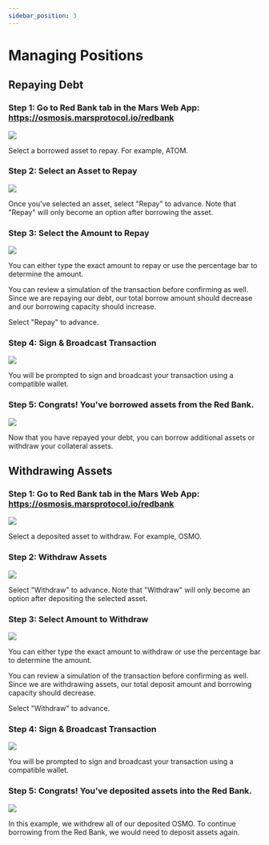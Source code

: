 ```yaml
---
sidebar_position: 3
---
```



# Managing Positions

## Repaying Debt

### Step 1: Go to Red Bank tab in the Mars Web App: https://osmosis.marsprotocol.io/redbank

<img src={ManagingPositionsStep1Url} />

Select a borrowed asset to repay. For example, ATOM.

### Step 2: Select an Asset to Repay

<img src={ManagingPositionsStep2Url} />

Once you've selected an asset, select "Repay" to advance. Note that "Repay" will only become an option after borrowing the asset.

### Step 3: Select the Amount to Repay

<img src={ManagingPositionsStep3Url} />

You can either type the exact amount to repay or use the percentage bar to determine the amount. 

You can review a simulation of the transaction before confirming as well. Since we are repaying our debt, our total borrow amount should decrease and our borrowing capacity should increase. 

Select "Repay" to advance.

### Step 4: Sign & Broadcast Transaction

<img src={ManagingPositionsStep4Url} />

You will be prompted to sign and broadcast your transaction using a compatible wallet. 

### Step 5: Congrats! You've borrowed assets from the Red Bank.

<img src={ManagingPositionsStep5Url} />

Now that you have repayed your debt, you can borrow additional assets or withdraw your collateral assets. 

## Withdrawing Assets

### Step 1: Go to Red Bank tab in the Mars Web App: https://osmosis.marsprotocol.io/redbank

<img src={ManagingPositionsStep6Url} />

Select a deposited asset to withdraw. For example, OSMO.

### Step 2: Withdraw Assets

<img src={ManagingPositionsStep7Url} />

Select "Withdraw" to advance. Note that "Withdraw" will only become an option after depositing the selected asset.

### Step 3: Select Amount to Withdraw

<img src={ManagingPositionsStep8Url} />

You can either type the exact amount to withdraw or use the percentage bar to determine the amount. 

You can review a simulation of the transaction before confirming as well. Since we are withdrawing assets, our total deposit amount and borrowing capacity should decrease. 

Select "Withdraw" to advance.

### Step 4: Sign & Broadcast Transaction

<img src={ManagingPositionsStep9Url} />

You will be prompted to sign and broadcast your transaction using a compatible wallet. 

### Step 5: Congrats! You've deposited assets into the Red Bank.

<img src={ManagingPositionsStep10Url} />

In this example, we withdrew all of our deposited OSMO. To continue borrowing from the Red Bank, we would need to deposit assets again. 